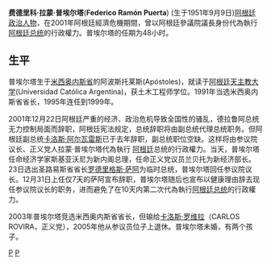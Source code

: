 {{Infobox president
| name     = 拉蒙·普埃尔塔
| image    = Ramón Puerta - Diputados.jpg
| order1     = [[阿根廷總統|阿根廷總統]]<br><small>在阿根廷總統缺位期間代行總統的行政权利</small>
| term_start1 = 2001年12月21日
| term_end1   = 2001年12月23日
| predecessor1 = [[费尔南多·德拉鲁阿|费尔南多·德拉鲁阿]]
| successor1  = [[阿道弗·罗德里格斯·萨阿|阿道弗·罗德里格斯·萨阿]]
| order2     = [[阿根廷參議院|阿根廷國家參議院議長]]
| term_start2 = 2001年12月10日
| term_end2   =  2001年12月30日
| president2 = [[费尔南多·德拉鲁阿|费尔南多·德拉鲁阿]]<br>[[阿道弗·罗德里格斯·萨阿|阿道弗·罗德里格斯·萨阿]]
| predecessor2 = [[Mario_Losada_(hijo)l|Mario Losada (hijo)l]]
| successor2   = [[Juan_Carlos_Maqueda|Juan Carlos Maqueda]]
| nationality = {{ARG}}
| birth_date={{birth date and age|1951|09|09}}
| birth_place=[[米西奥内斯省|米西奥内斯]]
| spouse=
| party = [[正义党_(阿根廷)|正义党]]
| vicepresident=
| profession=[[政治人物|政治人物]]<br />[[工程师|工程师]]
}}

'''费德里科·拉蒙·普埃尔塔'''('''Federico Ramón Puerta''') (生于1951年9月9日)[[阿根廷|阿根廷]][[政治人物|政治人物]]，在2001年阿根廷經濟危機期間，曾以阿根廷參議院議長身份代為執行[[阿根廷总统|阿根廷总统]]的行政權力。普埃尔塔的任期为48小时。

== 生平 ==
普埃尔塔生于[[米西奥内斯省|米西奥内斯省]]的阿波斯托莱斯(Apóstoles)，就读于[[阿根廷天主教大学|阿根廷天主教大学]](Universidad Católica Argentina)，获土木工程师学位。1991年当选米西奥内斯省省长，1995年连任到1999年。

2001年12月22日阿根廷严重的经济、政治危机导致全国性的骚乱，德拉鲁阿总统无力控制局面而辞职，阿根廷宪法规定，总统辞职将由副总统代理总统职务。但阿根廷副总统[[卡洛斯·阿尔瓦雷斯|卡洛斯·阿尔瓦雷斯]]已于去年辞职，副总统职位空缺。这样将由参议院议长、正义党人拉蒙·普埃尔塔代為執行 [[阿根廷|阿根廷]]总统的行政權力。当天，普埃尔塔任命经济学家斯基亚沃尼为新内阁总理，任命正义党议员兰贝托为新经济部长。23日选出圣路易斯省省长[[罗德里格斯·萨阿|罗德里格斯·萨阿]]为临时总统，普埃尔塔回任参议院议长。12月31日上任仅7天的萨阿宣布辞职，普埃尔塔随后也宣布以健康理由辞去现任参议院议长的职务，进而避免了在10天内第二次代為執行[[阿根廷总统|阿根廷总统]]的行政權力。

2003年普埃尔塔竞选米西奥内斯省省长，但输给[[卡洛斯·罗维拉|卡洛斯·罗维拉]]（CARLOS ROVIRA，正义党），2005年他从参议员位子上退休。普埃尔塔未婚，有两个孩子。


[[Category:阿根廷总统|P]]
[[Category:1951年出生|P]]